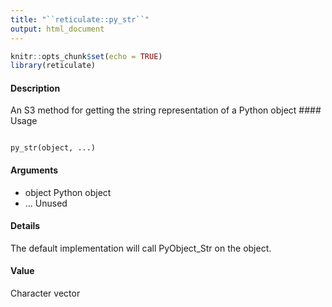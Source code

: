 ```yaml
---
title: "``reticulate::py_str``"
output: html_document
---
```




```r
knitr::opts_chunk$set(echo = TRUE)
library(reticulate)
```

#### Description 
An S3 method for getting the string representation of a Python object
#### Usage
<pre><code>
py_str(object, ...)
</code></pre>

#### Arguments
* object Python object
* ... Unused

#### Details
The default implementation will call PyObject_Str on the object.

#### Value
Character vector

